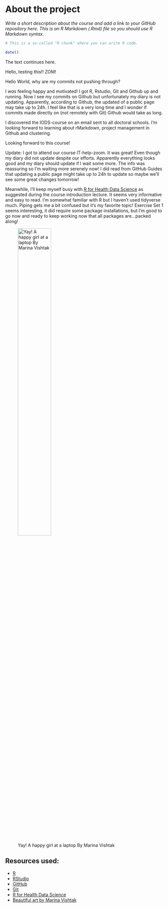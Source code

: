 
# About the project

*Write a short description about the course and add a link to your GitHub repository here. This is an R Markdown (.Rmd) file so you should use R Markdown syntax.*

```r
# This is a so-called "R chunk" where you can write R code.

date()
```
The text continues here.

Hello, testing this!! ZOM!


Hello World, why are my commits not pushing through?

I _was_ feeling happy and motivated! I got R, Rstudio, Git and Github up and running.
Now I see my commits on Github but unfortunately my diary is not updating.
Apparently, according to Github, the updated of a public page may take up to 24h. I feel like that is a very long time and I wonder if commits made directly on (not remotely with Git) Github would take as long.

I discovered the IODS-course on an email sent to all doctoral schools. I'm looking forward to learning about rMarkdown, project management in Github and clustering.

Looking forward to this course!


Update: I got to attend our course IT-help-zoom. It was great! Even though my diary did not update despite our efforts. Apparently everything looks good and my diary should update if I wait some more. The info was reassuring so I'm waiting more serenely now! I did read from GitHub Guides that updating a public page might take up to 24h to update so maybe we'll see some great changes tomorrow!

Meanwhile, I'll keep myself busy with [R for Health Data Science](https://argoshare.is.ed.ac.uk/healthyr_book/) as suggested during the course introduction lecture. It seems very informative and easy to read. I'm somewhat familiar with R but I haven't used tidyverse much. Piping gets me a bit confused but it's my favorite topic! Exercise Set 1 seems interesting, it did require some package installations, but I'm good to go now and ready to keep working now that all packages are...packed along!

![Yay! A happy girl at a laptop By Marina Vishtak](IODS-project_figs/Yay_a_happy_girl_at_a_laptop_by_Marina_Vishtak.png){width=50% height=50%}



## Resources used:
* [R](https://www.r-project.org)
* [RStudio](https://www.rstudio.com)
* [GitHub](https://github.com)
* [Git](https://git-scm.com)
* [R for Health Data Science](https://argoshare.is.ed.ac.uk/healthyr_book/)
* [Beautiful art by Marina Vishtak](https://dribbble.com/shots/15062030-Yay-A-happy-girl-at-a-laptop/attachments/6789876?mode=media)

